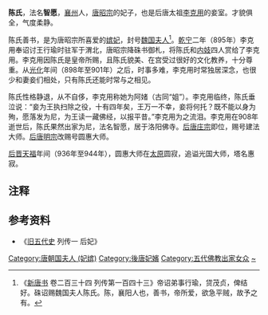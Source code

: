 '''陈氏'''，法名'''智愿'''，[[襄州|襄州]]人，[[唐昭宗|唐昭宗]]的妃子，也是后唐太祖[[李克用|李克用]]的妾室。才貌俱全，气度柔静。

陈氏善书，是为唐昭宗所喜爱的[[嫔妃|嫔妃]]，封号[[魏国夫人|魏国夫人]]<ref>《[[新唐书|新唐书]] 卷二百三十四 列传第一百四十三》帝诏弟事行瑜，贷茂贞，俾结好。硃诏赐魏国夫人陈氏。陈，襄阳人也，善书，帝所爱，欲急平贼，故予之有。</ref>。[[乾宁|乾宁]]二年（895年）李克用奉诏讨王行瑜时驻军于渭北，唐昭宗降硃书御札，将陈氏和[[内妓|内妓]]四人赏给了李克用。李克用因陈氏是皇帝所赐，且陈氏貌美、在宫受过很好的文化教养，十分尊重。从[[光化|光化]]年间（898年至901年）之后，时事多难，李克用时常独居深念，也很少和妻妾们相处，只有陈氏还能时常与之相见。

陈氏性格静退，从不自侈，李克用称她为阿媎（古同“姐”）。李克用临终，陈氏垂泣说：“妾为王执扫除之役，十有四年矣，王万一不幸，妾将何托？既不能以身为殉，愿落发为尼，为王读一藏佛经，以报平昔。”李克用为之流泪。李克用在908年逝世后，陈氏果然出家为尼，法名智愿，居于洛阳佛寺。[[后唐庄宗|后唐庄宗]]即位，赐号建法大师。[[后唐明宗|后唐明宗]]改赐号圆惠大师。

[[后晋|后晋]][[天福_(后晋)|天福]]年间（936年至944年），圆惠大师在[[太原|太原]]圆寂，追谥光国大师，塔名惠寂。

== 注释 ==

<references/>

== 参考资料 ==

*《[[旧五代史|旧五代史]] 列传一 后妃》

{{DEFAULTSORT:C}}
[[Category:唐朝国夫人_(妃嫔)|Category:唐朝国夫人 (妃嫔)]]
[[Category:後唐妃嬪|Category:後唐妃嬪]]
[[Category:五代佛教出家女众|Category:五代佛教出家女众]]
[[Category:陈姓|~]]